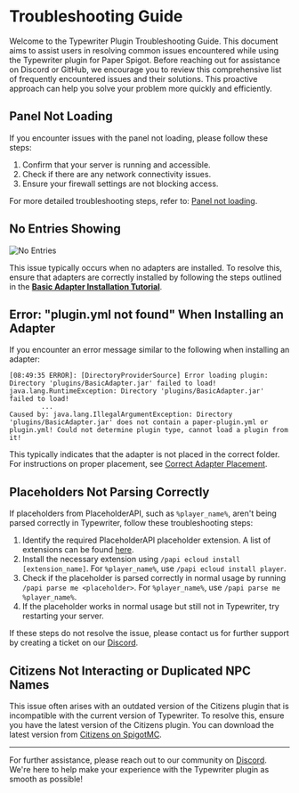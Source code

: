 # Troubleshooting Guide

Welcome to the Typewriter Plugin Troubleshooting Guide. This document aims to assist users in resolving common issues encountered while using the Typewriter plugin for Paper Spigot. Before reaching out for assistance on Discord or GitHub, we encourage you to review this comprehensive list of frequently encountered issues and their solutions. This proactive approach can help you solve your problem more quickly and efficiently.

## Panel Not Loading

If you encounter issues with the panel not loading, please follow these steps:

1. Confirm that your server is running and accessible.
2. Check if there are any network connectivity issues.
3. Ensure your firewall settings are not blocking access.

For more detailed troubleshooting steps, refer to: [Panel not loading](troubleshooting/ports).

## No Entries Showing

![No Entries](../assets/troubleshooting/no-entries.png)

This issue typically occurs when no adapters are installed. To resolve this, ensure that adapters are correctly installed by following the steps outlined in the **[Basic Adapter Installation Tutorial](./installation-guide#basic-adapter)**.

## Error: "plugin.yml not found" When Installing an Adapter

If you encounter an error message similar to the following when installing an adapter:

```log
[08:49:35 ERROR]: [DirectoryProviderSource] Error loading plugin: Directory 'plugins/BasicAdapter.jar' failed to load!
java.lang.RuntimeException: Directory 'plugins/BasicAdapter.jar' failed to load!
        ...
Caused by: java.lang.IllegalArgumentException: Directory 'plugins/BasicAdapter.jar' does not contain a paper-plugin.yml or plugin.yml! Could not determine plugin type, cannot load a plugin from it!
```

This typically indicates that the adapter is not placed in the correct folder. For instructions on proper placement, see [Correct Adapter Placement](troubleshooting/adapters#correct-adapter-placement).

## Placeholders Not Parsing Correctly

If placeholders from PlaceholderAPI, such as `%player_name%`, aren't being parsed correctly in Typewriter, follow these troubleshooting steps:

1. Identify the required PlaceholderAPI placeholder extension. A list of extensions can be found [here](https://github.com/PlaceholderAPI/PlaceholderAPI/wiki/Placeholders).
2. Install the necessary extension using `/papi ecloud install [extension_name]`. For `%player_name%`, use `/papi ecloud install player`.
3. Check if the placeholder is parsed correctly in normal usage by running `/papi parse me <placeholder>`. For `%player_name%`, use `/papi parse me %player_name%`.
4. If the placeholder works in normal usage but still not in Typewriter, try restarting your server.

If these steps do not resolve the issue, please contact us for further support by creating a ticket on our [Discord](https://discord.gg/HtbKyuDDBw).


## Citizens Not Interacting or Duplicated NPC Names

This issue often arises with an outdated version of the Citizens plugin that is incompatible with the current version of Typewriter. To resolve this, ensure you have the latest version of the Citizens plugin. You can download the latest version from [Citizens on SpigotMC](https://www.spigotmc.org/resources/citizens.13811/).

---

For further assistance, please reach out to our community on [Discord](https://discord.gg/HtbKyuDDBw). We're here to help make your experience with the Typewriter plugin as smooth as possible!
